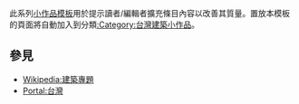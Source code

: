 <noinclude>{{template doc page viewed directly}}</noinclude>

此系列[[:Category:小作品模板|小作品模板]]用於提示讀者/編輯者擴充條目內容以改善其質量。置放本模板的頁面將自動加入到分類[[:Category:台灣建築小作品]]。

== 參見 ==
* [[Wikipedia:建築專題]]
* [[Portal:台灣]]
